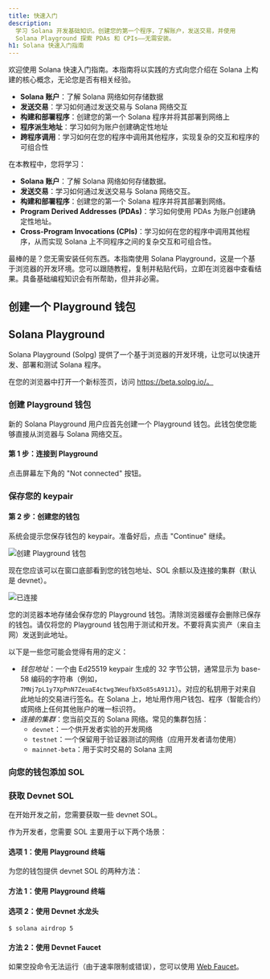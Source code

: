 ```yaml
---
title: 快速入门
description:
  学习 Solana 开发基础知识。创建您的第一个程序，了解账户，发送交易，并使用
  Solana Playground 探索 PDAs 和 CPIs——无需安装。
h1: Solana 快速入门指南
---
```


欢迎使用 Solana 快速入门指南。本指南将以实践的方式向您介绍在 Solana 上构建的核心概念，无论您是否有相关经验。

- **Solana 账户**：了解 Solana 网络如何存储数据
- **发送交易**：学习如何通过发送交易与 Solana 网络交互
- **构建和部署程序**：创建您的第一个 Solana 程序并将其部署到网络上
- **程序派生地址**：学习如何为账户创建确定性地址
- **跨程序调用**：学习如何在您的程序中调用其他程序，实现复杂的交互和程序的可组合性

在本教程中，您将学习：

- **Solana 账户**：了解 Solana 网络如何存储数据。
- **发送交易**：学习如何通过发送交易与 Solana 网络交互。
- **构建和部署程序**：创建您的第一个 Solana 程序并将其部署到网络。
- **Program Derived Addresses (PDAs)**：学习如何使用 PDAs 为账户创建确定性地址。
- **Cross-Program Invocations
  (CPIs)**：学习如何在您的程序中调用其他程序，从而实现 Solana 上不同程序之间的复杂交互和可组合性。

最棒的是？您无需安装任何东西。本指南使用 Solana
Playground，这是一个基于浏览器的开发环境。您可以跟随教程，复制并粘贴代码，立即在浏览器中查看结果。具备基础编程知识会有所帮助，但并非必需。

## 创建一个 Playground 钱包

## Solana Playground

Solana Playground
(Solpg) 提供了一个基于浏览器的开发环境，让您可以快速开发、部署和测试 Solana 程序。

在您的浏览器中打开一个新标签页，访问 https://beta.solpg.io/。

<Steps>
<Step>

### 创建 Playground 钱包

新的 Solana
Playground 用户应首先创建一个 Playground 钱包。此钱包使您能够直接从浏览器与 Solana 网络交互。

#### 第 1 步：连接到 Playground

点击屏幕左下角的 "Not connected" 按钮。

### 保存您的 keypair

#### 第 2 步：创建您的钱包

系统会提示您保存钱包的 keypair。准备好后，点击 "Continue" 继续。

![创建 Playground 钱包](/assets/docs/intro/quickstart/pg-create-wallet.png)

现在您应该可以在窗口底部看到您的钱包地址、SOL 余额以及连接的集群（默认是 devnet）。

![已连接](/assets/docs/intro/quickstart/pg-connected.png)

<Callout>
  您的浏览器本地存储会保存您的 Playground
  钱包。清除浏览器缓存会删除已保存的钱包。请仅将您的 Playground
  钱包用于测试和开发。不要将真实资产（来自主网）发送到此地址。
</Callout>

以下是一些您可能会觉得有用的定义：

- _钱包地址_：一个由 Ed25519
  keypair 生成的 32 字节公钥，通常显示为 base-58 编码的字符串（例如，
  `7MNj7pL1y7XpPnN7ZeuaE4ctwg3WeufbX5o85sA91J1`）。对应的私钥用于对来自此地址的交易进行签名。在 Solana 上，地址用作用户钱包、程序（智能合约）或网络上任何其他账户的唯一标识符。
- _连接的集群_：您当前交互的 Solana 网络。常见的集群包括：
  - `devnet`：一个供开发者实验的开发网络
  - `testnet`：一个保留用于验证器测试的网络（应用开发者请勿使用）
  - `mainnet-beta`：用于实时交易的 Solana 主网

### 向您的钱包添加 SOL

### 获取 Devnet SOL

在开始开发之前，您需要获取一些 devnet SOL。

作为开发者，您需要 SOL 主要用于以下两个场景：

#### 选项 1：使用 Playground 终端

为您的钱包提供 devnet SOL 的两种方法：

#### 方法 1：使用 Playground 终端

#### 选项 2：使用 Devnet 水龙头

```terminal
$ solana airdrop 5
```

#### 方法 2：使用 Devnet Faucet

如果空投命令无法运行（由于速率限制或错误），您可以使用
[Web Faucet](https://faucet.solana.com/)。

</Step>
</Steps>

